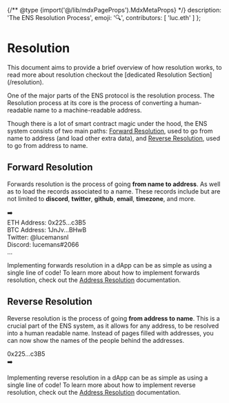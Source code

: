 {/** @type {import('@/lib/mdxPageProps').MdxMetaProps} */}
    description: 'The ENS Resolution Process',
    emoji: '🔍',
    contributors: [
        'luc.eth'
    ]
};

# Resolution

<Note>
    This document aims to provide a brief overview of how resolution works, to
    read more about resolution checkout the [dedicated Resolution
    Section](/resolution).
</Note>

One of the major parts of the ENS protocol is the resolution process. The Resolution process at its core is the process of converting a human-readable name to a machine-readable address.

Though there is a lot of smart contract magic under the hood, the ENS system consists of two main paths: [Forward Resolution](#forward-resolution), used to go from name to address (and load other extra data), and [Reverse Resolution](#reverse-resolution), used to go from address to name.

## Forward Resolution

Forwards resolution is the process of going **from name to address**. As well as to load the records associated to a name.
These records include but are not limited to **discord**, **twitter**, **github**, **email**, **timezone**, and more.

<div className="card1 p-4">
  <div className="not-prose flex justify-center items-start gap-6">
    <Usertag name="luc.eth" image="https://enstate.rs/i/luc.eth" />
    <div className="flex h-14 items-center">➡️</div>
    <div className="card1 p-4 !my-0 rounded-md w-64 whitespace-normal break-all">
        <div>
            <span className="font-extrabold">ETH Address:</span> 0x225...c3B5
        </div>
        <div>
            <span className="font-extrabold">BTC Address:</span> 1JnJv...BHwB
        </div>
        <div>
            <span className="font-extrabold">Twitter:</span> @lucemansnl
        </div>
        <div>
            <span className="font-extrabold">Discord:</span> lucemans#2066
        </div>
        <div>
            <span className="font-extrabold">...</span>
        </div>
    </div>

  </div>
</div>

Implementing forwards resolution in a dApp can be as simple as using a single line of code!
To learn more about how to implement forwards resolution, check out the [Address Resolution](/web/resolution) documentation.

## Reverse Resolution

Reverse resolution is the process of going **from address to name**. This is a crucial part of the ENS system, as it allows for any address, to be resolved into a human readable name.
Instead of pages filled with addresses, you can now show the names of the people behind the addresses.

<div className="card1 p-4">
    <div className="not-prose flex justify-center items-center gap-6">
        <div className="card1 p-4 !my-0 rounded-md whitespace-normal break-all">
            <div>0x225...c3B5</div>
        </div>
        <div className="flex h-20 items-center">➡️</div>
        <Usertag name="luc.eth" image="https://enstate.rs/i/luc.eth" />
    </div>
</div>

Implementing reverse resolution in a dApp can be as simple as using a single line of code!
To learn more about how to implement reverse resolution, check out the [Address Resolution](/web/reverse) documentation.
